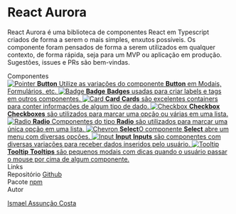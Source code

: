 
<Meta title="Introdução" />

<style>
  {`
    .subheading {
      --mediumdark: '#999999';
      font-weight: 900;
      font-size: 13px;
      color: #999;
      letter-spacing: 6px;
      line-height: 24px;
      text-transform: uppercase;
      margin-bottom: 12px;
      margin-top: 40px;
    }

    .link-list {
      display: grid;
      grid-template-columns: 1fr;
      grid-template-rows: 1fr 1fr;
      row-gap: 10px;
    }

    @media (min-width: 620px) {
      .link-list {
        row-gap: 20px;
        column-gap: 20px;
        grid-template-columns: 1fr 1fr;
      }
    }

    @media all and (-ms-high-contrast:none) {
    .link-list {
        display: -ms-grid;
        -ms-grid-columns: 1fr 1fr;
        -ms-grid-rows: 1fr 1fr;
      }
    }

    .link-item {
      display: block;
      padding: 20px 30px 20px 15px;
      border: 1px solid #00000010;
      border-radius: 5px;
      transition: background 150ms ease-out, border 150ms ease-out, transform 150ms ease-out;
      color: #333333;
      display: flex;
      align-items: flex-start;
    }

    .link-item:hover {
      border-color: #1EA7FD50;
      transform: translate3d(0, -3px, 0);
      box-shadow: rgba(0, 0, 0, 0.08) 0 3px 10px 0;
    }

    .link-item:active {
      border-color: #1EA7FD;
      transform: translate3d(0, 0, 0);
    }

    .link-item strong {
      font-weight: 700;
      display: block;
      margin-bottom: 2px;
    }

    .link-item img {
      height: 40px;
      width: 40px;
      margin-right: 15px;
      flex: none;
    }

    .link-item span {
      font-size: 14px;
      line-height: 20px;
    }

    .tip {
      display: inline-block;
      border-radius: 1em;
      font-size: 11px;
      line-height: 12px;
      font-weight: 700;
      background: #E7FDD8;
      color: #66BF3C;
      padding: 4px 12px;
      margin-right: 10px;
      vertical-align: top;
    }

    .tip-wrapper {
      font-size: 13px;
      line-height: 20px;
      margin-top: 40px;
      margin-bottom: 40px;
      display: flex;
      flex-direction: column;
      gap: 1rem;
    }
  `}
</style>

# React Aurora

React Aurora é uma biblioteca de componentes React em Typescript criados de forma a serem o mais simples, enxutos possíveis. Os componente foram pensados de forma a serem utilizados em qualquer contexto, de forma rápida, seja para um MVP ou aplicação em produção. Sugestões, issues e PRs são bem-vindas.

<div className="subheading">Componentes</div>

<div className="link-list">
  <a className="link-item" href="https://storybook.js.org/docs/react/addons/addon-types" target="_blank">
    <img src={Arrow} alt="Pointer" />
    <span>
      <strong>Button</strong>
      Utilize as variações do componente <b>Button</b> em Modais, Formulários, etc.
    </span>
  </a>

<a className="link-item" href="https://storybook.js.org/docs/react/addons/addon-types" target="_blank">
  <img src={Badge} alt="Badge" />
  <span>
    <strong>Badge</strong>
    <b>Badges</b> usadas para criar labels e tags em outros componentes.
  </span>
</a>

<a className="link-item" href="https://storybook.js.org/docs/react/addons/addon-types" target="_blank">
  <img src={Card} alt="Card" />
  <span>
    <strong>Card</strong>
    <b>Cards</b> são excelentes containers para conter informações de algum tipo de dado.
  </span>
</a>

<a className="link-item" href="https://storybook.js.org/docs/react/addons/addon-types" target="_blank">
  <img src={Checkbox} alt="Checkbox" />
  <span>
    <strong>Checkbox</strong>
    <b>Checkboxes</b> são utilizados para marcar uma opção ou várias em uma lista.
  </span>
</a>

<a className="link-item" href="https://storybook.js.org/docs/react/addons/addon-types" target="_blank">
  <img src={Radio} alt="Radio" />
  <span>
    <strong>Radio</strong>
    Componentes do tipo <b>Radio</b> são utilizados para marcar uma única opção em uma lista.
  </span>
</a>

<a className="link-item" href="https://storybook.js.org/docs/react/addons/addon-types" target="_blank">
  <img src={Chevron} alt="Chevron" />
  <span>
    <strong>Select</strong>O componente <b>Select</b> abre um menu com diversas opções.
  </span>
</a>

<a className="link-item" href="https://storybook.js.org/docs/react/addons/addon-types" target="_blank">
  <img src={Input} alt="Input" />
  <span>
    <strong>Input</strong>
    <b>Inputs</b> são componentes com diversas variações para receber dados inseridos pelo usuário.
  </span>
</a>

<a className="link-item" href="https://storybook.js.org/docs/react/addons/addon-types" target="_blank">
  <img src={Tooltip} alt="Tooltip" />
  <span>
    <strong>Tooltip</strong>
    <b>Tooltips</b> são pequenos modais com dicas quando o usuário passar o mouse por cima de algum componente.
  </span>
</a>

</div>

<div className="subheading">Links</div>

<div className="tip-wrapper">
<div>
  <span className="tip">Repositório</span>
  <a href="https://github.com/ismaelcostarc/react-aurora">Github</a>
</div>

<div>
  <span className="tip">Pacote</span>
  <a href="https://www.npmjs.com/package/react-aurora-ts">npm</a>
</div>
</div>

<div className="subheading">Autor</div>

<a href="https://www.linkedin.com/in/ismaelcostarc/">Ismael Assunção Costa</a>
